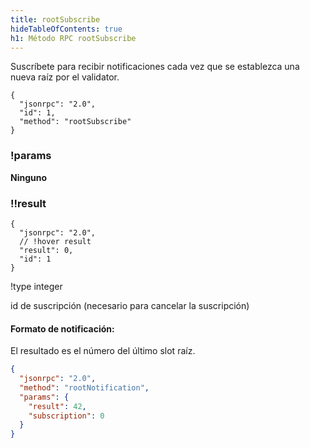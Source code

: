 ```yaml
---
title: rootSubscribe
hideTableOfContents: true
h1: Método RPC rootSubscribe
---
```


Suscríbete para recibir notificaciones cada vez que se establezca una nueva raíz
por el validator.

<APIMethod>

```jsonc !!request
{
  "jsonrpc": "2.0",
  "id": 1,
  "method": "rootSubscribe"
}
```

### !params

**Ninguno**

### !!result

```jsonc !response
{
  "jsonrpc": "2.0",
  // !hover result
  "result": 0,
  "id": 1
}
```

!type integer

id de suscripción (necesario para cancelar la suscripción)

</APIMethod>

#### Formato de notificación:

El resultado es el número del último slot raíz.

```json
{
  "jsonrpc": "2.0",
  "method": "rootNotification",
  "params": {
    "result": 42,
    "subscription": 0
  }
}
```

